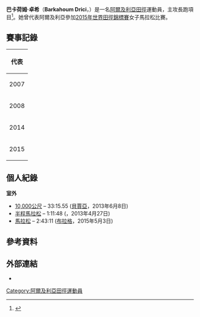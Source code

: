 {{Infobox sportsperson
| name           = 巴卡荷姆·卓希<br />''Barkahoum Drici''
| image          = [[File:Drici_Barkahoum_during_Prague_International_Marathon_2015_(1).JPG|240px]]
| caption        = 巴卡荷姆·卓希參加[[布拉格國際馬拉松|布拉格國際馬拉松]]
| birth_name     = 
| fullname       = 
| nickname       = 
| nationality    = 
| residence      = 
| birth_date     = {{birth date and age|1989|3|28|df=yes}}
| birth_place    = 
| death_date     = 
| death_place    = 
| height         = 
| weight         = 
| website        = 
| country        = {{ALG}}
| sport          = 
| event          = [[長跑|長跑]]項目
| olympics       = 
| show-medals    = yes
| medaltemplates = 
}}
'''巴卡荷姆·卓希'''（'''Barkahoum Drici'''，{{bd|1989年|3月28日|catIdx=Drici, Barkahoum}}）是一名[[阿爾及利亞|阿爾及利亞]][[田徑|田徑]]運動員，主攻長跑項目<ref>{{cite web |url=http://www.iaaf.org/athletes/algeria/barkahoum-drici-232782 |title=Barkahoum Drici |publisher=IAAF |date=2016-04-24 |accessdate=2016-04-24 |archive-date=2019-04-08 |archive-url=https://web.archive.org/web/20190408234605/https://www.iaaf.org/athletes/algeria/barkahoum-drici-232782 |dead-url=no }}</ref>。她曾代表阿爾及利亞參加[[2015年世界田徑錦標賽|2015年世界田徑錦標賽]]女子馬拉松比賽。

== 賽事記錄 ==
{| {{AchievementTable|Event=yes}}
|-
!colspan="6"|代表 {{ALG}}
|-
| 2007
| [[2007年世界越野錦標賽|世界越野錦標賽]]
| [[肯亞|肯亞]][[蒙巴薩|蒙巴薩]]
| —
| 青年女子組 (6公里)
| DNF
|-
| 2008
| {{link-en|2008年世界越野錦標賽|2008 IAAF World Cross Country Championships|世界越野錦標賽}}
| [[英國|英國]][[愛丁堡|愛丁堡]]
| 第39名
| 青年女子組 (6.04公里)
| 21:44
|-
| 2014
| [[2014年世界半程馬拉松錦標賽|世界半程馬拉松錦標賽]]
| [[丹麥|丹麥]][[哥本哈根|哥本哈根]]
| 第35名 
| 半程馬拉松
| 1:12:34
|-
| rowspan=2|2015
| [[2015年世界越野錦標賽|世界越野錦標賽]]
| [[中國|中國]][[貴陽|貴陽]]
| 第41名
| 成年女子組 (8公里)
| 29:14
|-
| [[2015年世界田徑錦標賽|世界錦標賽]]
| [[中國|中國]][[北京|北京]]
| — 
| 馬拉松
| DNF
|}

== 個人紀錄 ==
'''室外'''
* [[10000米賽跑|10,000公尺]] – 33:15.55 ([[貝賈亞|貝賈亞]]，2013年6月8日)
* [[半程馬拉松|半程馬拉松]] – 1:11:48 ({{link-en|El Khroub|El Khroub}}，2013年4月27日)
* [[馬拉松|馬拉松]] – 2:43:11 ([[布拉格|布拉格]]，2015年5月3日)

== 參考資料 ==
{{Reflist}}

== 外部連結 ==
* {{IAAF name|id=232782}}

{{Algeria-stub}}

{{DEFAULTSORT:Drici, Barkahoum}}
[[Category:阿爾及利亞田徑運動員|Category:阿爾及利亞田徑運動員]]